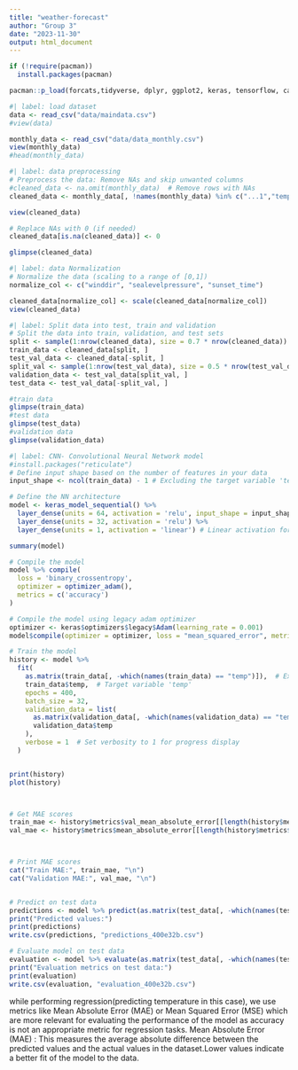 ```yaml
---
title: "weather-forecast"
author: "Group 3"
date: "2023-11-30"
output: html_document
---
```


```r
if (!require(pacman))
  install.packages(pacman)

pacman::p_load(forcats,tidyverse, dplyr, ggplot2, keras, tensorflow, caret, reticulate)
```

```r
#| label: load dataset
data <- read_csv("data/maindata.csv")
#view(data)

monthly_data <- read_csv("data/data_monthly.csv")
view(monthly_data)
#head(monthly_data)
```


```r
#| label: data preprocessing
# Preprocess the data: Remove NAs and skip unwanted columns
#cleaned_data <- na.omit(monthly_data)  # Remove rows with NAs
cleaned_data <- monthly_data[, !names(monthly_data) %in% c("...1","tempmax", "tempmin", "feelslikemax","feelslikemin","solarradiation", "solarenergy", "uvindex", "severerisk", "snowdepth", "snow" )]  # remove few columns

view(cleaned_data)

# Replace NAs with 0 (if needed)
cleaned_data[is.na(cleaned_data)] <- 0

glimpse(cleaned_data)
```


```r
#| label: data Normalization
# Normalize the data (scaling to a range of [0,1])
normalize_col <- c("winddir", "sealevelpressure", "sunset_time") 

cleaned_data[normalize_col] <- scale(cleaned_data[normalize_col])
view(cleaned_data)
```


```r
#| label: Split data into test, train and validation
# Split the data into train, validation, and test sets
split <- sample(1:nrow(cleaned_data), size = 0.7 * nrow(cleaned_data))
train_data <- cleaned_data[split, ]
test_val_data <- cleaned_data[-split, ]
split_val <- sample(1:nrow(test_val_data), size = 0.5 * nrow(test_val_data))
validation_data <- test_val_data[split_val, ]
test_data <- test_val_data[-split_val, ]

#train data
glimpse(train_data)
#test data
glimpse(test_data)
#validation data
glimpse(validation_data)

```


```r
#| label: CNN- Convolutional Neural Network model
#install.packages("reticulate")
# Define input shape based on the number of features in your data
input_shape <- ncol(train_data) - 1 # Excluding the target variable 'temp'

# Define the NN architecture
model <- keras_model_sequential() %>%
  layer_dense(units = 64, activation = 'relu', input_shape = input_shape) %>%
  layer_dense(units = 32, activation = 'relu') %>%
  layer_dense(units = 1, activation = 'linear') # Linear activation for regression

summary(model)

```


```r
# Compile the model
model %>% compile(
  loss = 'binary_crossentropy',
  optimizer = optimizer_adam(),
  metrics = c('accuracy')
)
```


```r
# Compile the model using legacy adam optimizer
optimizer <- keras$optimizers$legacy$Adam(learning_rate = 0.001)
model$compile(optimizer = optimizer, loss = "mean_squared_error", metrics = c("mean_absolute_error"))

```


```r
# Train the model
history <- model %>%
  fit(
    as.matrix(train_data[, -which(names(train_data) == "temp")]),  # Extract features except 'temp'
    train_data$temp,  # Target variable 'temp'
    epochs = 400,
    batch_size = 32,
    validation_data = list(
      as.matrix(validation_data[, -which(names(validation_data) == "temp")]),
      validation_data$temp
    ),
    verbose = 1  # Set verbosity to 1 for progress display
  )


print(history)
plot(history)



# Get MAE scores
train_mae <- history$metrics$val_mean_absolute_error[[length(history$metrics$val_mean_absolute_error)]]
val_mae <- history$metrics$mean_absolute_error[[length(history$metrics$mean_absolute_error)]]



# Print MAE scores
cat("Train MAE:", train_mae, "\n")
cat("Validation MAE:", val_mae, "\n")


# Predict on test data
predictions <- model %>% predict(as.matrix(test_data[, -which(names(test_data) == "temp")]))
print("Predicted values:")
print(predictions)
write.csv(predictions, "predictions_400e32b.csv")

# Evaluate model on test data
evaluation <- model %>% evaluate(as.matrix(test_data[, -which(names(test_data) == "temp")]), test_data$temp)
print("Evaluation metrics on test data:")
print(evaluation)
write.csv(evaluation, "evaluation_400e32b.csv")

```
while performing regression(predicting temperature in this case), we use metrics like Mean Absolute Error (MAE) or Mean Squared Error (MSE) which are more relevant for evaluating the performance of the model as accuracy is not an appropriate metric for regression tasks.
Mean Absolute Error (MAE) : This measures the average absolute difference between the predicted values and the actual values in the dataset.Lower values indicate a better fit of the model to the data.















